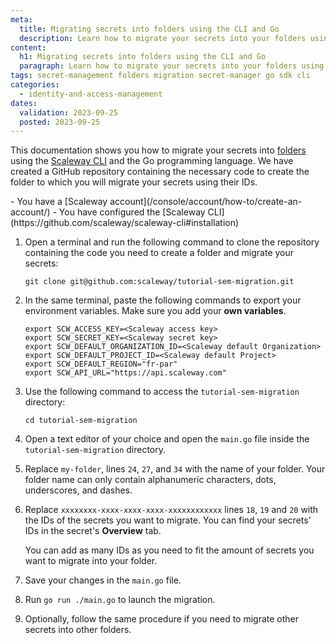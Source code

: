 ```yaml
---
meta:
  title: Migrating secrets into folders using the CLI and Go
  description: Learn how to migrate your secrets into your folders using the CLI and Go
content:
  h1: Migrating secrets into folders using the CLI and Go
  paragraph: Learn how to migrate your secrets into your folders using the CLI and Go
tags: secret-management folders migration secret-manager go sdk cli
categories:
  - identity-and-access-management
dates:
  validation: 2023-09-25
  posted: 2023-09-25
---
```


This documentation shows you how to migrate your secrets into [folders](/identity-and-access-management/secret-manager/concepts/#folder) using the [Scaleway CLI](https://github.com/scaleway/scaleway-cli#installation) and the Go programming language. We have created a GitHub repository containing the necessary code to create the folder to which you will migrate your secrets using their IDs.

<Macro id="iam-requirements" />

<Message type="requirement">
- You have a [Scaleway account](/console/account/how-to/create-an-account/)
- You have configured the [Scaleway CLI](https://github.com/scaleway/scaleway-cli#installation)
</Message>


1. Open a terminal and run the following command to clone the repository containing the code you need to create a folder and migrate your secrets:

    ```
    git clone git@github.com:scaleway/tutorial-sem-migration.git
    ```

2. In the same terminal, paste the following commands to export your environment variables. Make sure you add your **own variables**.

    ```
    export SCW_ACCESS_KEY=<Scaleway access key>
    export SCW_SECRET_KEY=<Scaleway secret key>
    export SCW_DEFAULT_ORGANIZATION_ID=<Scaleway default Organization>
    export SCW_DEFAULT_PROJECT_ID=<Scaleway default Project>
    export SCW_DEFAULT_REGION="fr-par"
    export SCW_API_URL="https://api.scaleway.com"
    ```

3. Use the following command to access the `tutorial-sem-migration` directory:
    ```
    cd tutorial-sem-migration
    ```
4. Open a text editor of your choice and open the `main.go` file inside the `tutorial-sem-migration` directory.
5. Replace `my-folder`, lines `24`, `27`, and `34` with the name of your folder.
    <Message type="important">
     Your folder name can only contain alphanumeric characters, dots, underscores, and dashes.
    </Message>
6. Replace `xxxxxxxx-xxxx-xxxx-xxxx-xxxxxxxxxxxx` lines `18`, `19` and `20` with the IDs of the secrets you want to migrate. You can find your secrets' IDs in the secret's **Overview** tab.

    <Lightbox src="scaleway-secret-id.webp" alt="" />

    <Message type="note">
     You can add as many IDs as you need to fit the amount of secrets you want to migrate into your folder.
    </Message>
7. Save your changes in the `main.go` file.
8. Run `go run ./main.go` to launch the migration.
9. Optionally, follow the same procedure if you need to migrate other secrets into other folders.


